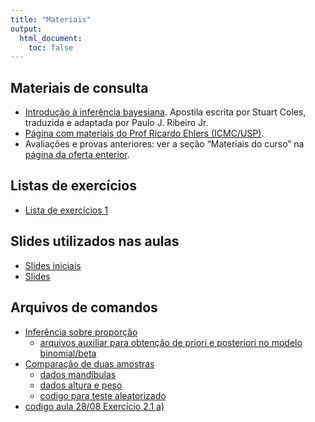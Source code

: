 ```yaml
---
title: "Materiais"
output:
  html_document:
    toc: false
---
```


## Materiais de consulta

- [Introdução à inferência
  bayesiana](http://www.leg.ufpr.br/~paulojus/CE227/InferenciaBayesiana.pdf).
  Apostila escrita por Stuart Coles, traduzida e adaptada por Paulo J.
  Ribeiro Jr.
- [Página com materiais do Prof Ricardo Ehlers (ICMC/USP)](http://www.icmc.usp.br/pessoas/ehlers/bayes/).
- Avaliações e provas anteriores: ver a seção "Materiais do curso" na
  [página da oferta
  enterior](http://www.leg.ufpr.br/doku.php/disciplinas:ce227-2018-01).

## Listas de exercícios

- [Lista de exercícios 1](exercicios/ex_intro.pdf)

## Slides utilizados nas aulas

- [Slides iniciais](oferta201902/CE227-Slides01.pdf)
- [Slides](slides/CE227-Slides02.html)

## Arquivos de comandos

- [Inferência sobre proporção](oferta201902/codigos/prop-paradigmas.R)
  - [arquivos auxiliar para obtenção de priori e posteriori no modelo binomial/beta](oferta201902/codigos/bayes-fun-01.R)
- [Comparação de duas amostras](oferta201902/codigos/duas-amostras-paradigmas.R)
  - [dados mandíbulas](oferta201902/dados/mandible.R)
  - [dados altura e peso](oferta201902/dados/alturapeso.csv)
  - [codigo para teste aleatorizado](oferta201902/codigos/mctest.R)
- [codigo aula 28/08 Exercício 2.1 a)](oferta201902/codigos/ExerciciosCap2.R)
